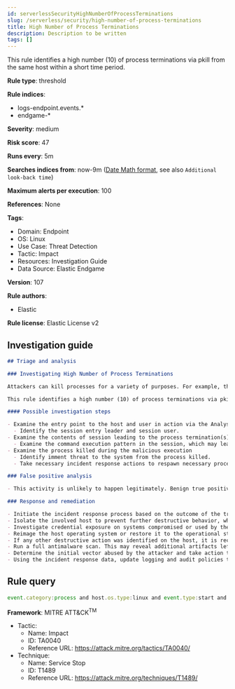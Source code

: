```yaml
---
id: serverlessSecurityHighNumberOfProcessTerminations
slug: /serverless/security/high-number-of-process-terminations
title: High Number of Process Terminations
description: Description to be written
tags: []
---
```


<div id="high-number-of-process-terminations"></div>

This rule identifies a high number (10) of process terminations via pkill from the same host within a short time period.

**Rule type**: threshold

**Rule indices**: 

* logs-endpoint.events.*
* endgame-*

**Severity**: medium

**Risk score**: 47

**Runs every**: 5m

**Searches indices from**: now-9m ([Date Math format](((ref))/common-options.html#date-math), see also <DocLink id="serverlessSecurityRulesUiCreate" section="set-the-rules-schedule">`Additional look-back time`</DocLink>)

**Maximum alerts per execution**: 100

**References**: None

**Tags**: 

* Domain: Endpoint
* OS: Linux
* Use Case: Threat Detection
* Tactic: Impact
* Resources: Investigation Guide
* Data Source: Elastic Endgame

**Version**: 107

**Rule authors**: 

* Elastic

**Rule license**: Elastic License v2

## Investigation guide

```markdown
## Triage and analysis

### Investigating High Number of Process Terminations

Attackers can kill processes for a variety of purposes. For example, they can kill process associated with business applications and databases to release the lock on files used by these applications so they may be encrypted,or stop security and backup solutions, etc.

This rule identifies a high number (10) of process terminations via pkill from the same host within a short time period.

#### Possible investigation steps

- Examine the entry point to the host and user in action via the Analyse View.
  - Identify the session entry leader and session user.
- Examine the contents of session leading to the process termination(s) via the Session View.
  - Examine the command execution pattern in the session, which may lead to suspricous activities.
- Examine the process killed during the malicious execution
  - Identify imment threat to the system from the process killed.
  - Take necessary incident response actions to respawn necessary process.

### False positive analysis

- This activity is unlikely to happen legitimately. Benign true positives (B-TPs) can be added as exceptions if necessary.

### Response and remediation

- Initiate the incident response process based on the outcome of the triage.
- Isolate the involved host to prevent further destructive behavior, which is commonly associated with this activity.
- Investigate credential exposure on systems compromised or used by the attacker to ensure all compromised accounts are identified. Reset passwords for these accounts and other potentially compromised credentials, such as email, business systems, and web services.
- Reimage the host operating system or restore it to the operational state.
- If any other destructive action was identified on the host, it is recommended to prioritize the investigation and look for ransomware preparation and execution activities.
- Run a full antimalware scan. This may reveal additional artifacts left in the system, persistence mechanisms, and malware components.
- Determine the initial vector abused by the attacker and take action to prevent reinfection through the same vector.
- Using the incident response data, update logging and audit policies to improve the mean time to detect (MTTD) and the mean time to respond (MTTR).

```

## Rule query

```js
event.category:process and host.os.type:linux and event.type:start and process.name:"pkill" and process.args:"-f"

```

**Framework**: MITRE ATT&CK<sup>TM</sup>

* Tactic:
    * Name: Impact
    * ID: TA0040
    * Reference URL: https://attack.mitre.org/tactics/TA0040/
* Technique:
    * Name: Service Stop
    * ID: T1489
    * Reference URL: https://attack.mitre.org/techniques/T1489/

